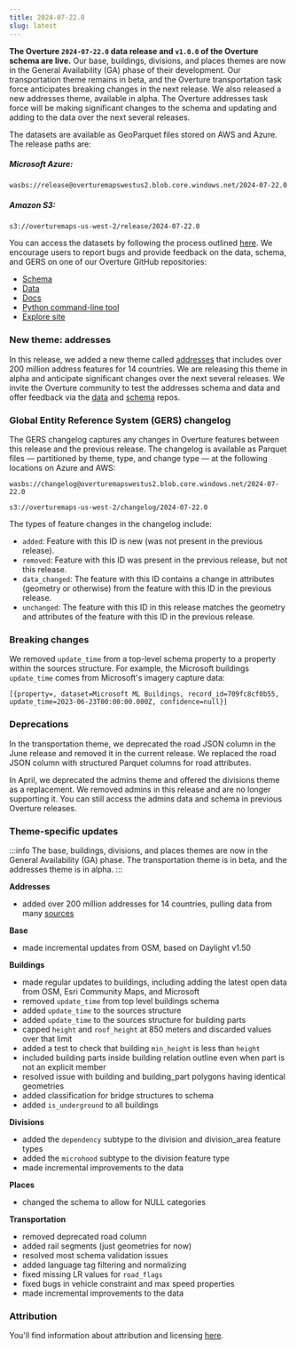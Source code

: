 ```yaml
---
title: 2024-07-22.0
slug: latest
---
```



**The Overture `2024-07-22.0` data release and `v1.0.0` of the Overture schema are live.** Our base, buildings, divisions, and places themes are now in the General Availability (GA) phase of their development. Our transportation theme remains in beta, and the Overture transportation task force anticipates breaking changes in the next release. We also released a new addresses theme, available in alpha. The Overture addresses task force will be making significant changes to the schema and updating and adding to the data over the next several releases.

The datasets are available as GeoParquet files stored on AWS and Azure. The release paths are:

##### Microsoft Azure:
```
wasbs://release@overturemapswestus2.blob.core.windows.net/2024-07-22.0
```

##### Amazon S3:
```
s3://overturemaps-us-west-2/release/2024-07-22.0
```

You can access the datasets by following the process outlined [here](https://docs.overturemaps.org/getting-data/). We encourage users to report bugs and provide feedback on the data, schema, and GERS on one of our Overture GitHub repositories:

- [Schema](https://github.com/OvertureMaps/schema)
- [Data](https://github.com/OvertureMaps/data)
- [Docs](https://github.com/OvertureMaps/docs)
- [Python command-line tool](https://github.com/OvertureMaps/overturemaps-py)
- [Explore site](https://github.com/OvertureMaps/io-site)

### New theme: addresses

In this release, we added a new theme called [addresses](/schema/reference/addresses/address) that includes over 200 million address features for 14 countries. We are releasing this theme in alpha and anticipate significant changes over the next several releases. We invite the Overture community to test the addresses schema and data and offer feedback via the [data](https://github.com/OvertureMaps/data/issues) and [schema](https://github.com/OvertureMaps/schema/issues) repos.

### Global Entity Reference System (GERS) changelog

The GERS changelog captures any changes in Overture features between this release and the previous release. The changelog is available as Parquet files &mdash; partitioned by theme, type, and change type &mdash; at the following locations on Azure and AWS:

```
wasbs://changelog@overturemapswestus2.blob.core.windows.net/2024-07-22.0
```
```
s3://overturemaps-us-west-2/changelog/2024-07-22.0
```

The types of feature changes in the changelog include:

- `added`: Feature with this ID is new (was not present in the previous release).
- `removed`: Feature with this ID was present in the previous release, but not this release.
- `data_changed`: The feature with this ID contains a change in attributes (geometry or otherwise) from the feature with this ID in the previous release.
- `unchanged`: The feature with this ID in this release matches the geometry and attributes of the feature with this ID in the previous release.



### Breaking changes

We removed `update_time` from a top-level schema property to a property within the sources structure. For example, the Microsoft buildings `update_time` comes from Microsoft's imagery capture data:
```
[{property=, dataset=Microsoft ML Buildings, record_id=709fc8cf0b55, update_time=2023-06-23T00:00:00.000Z, confidence=null}]
```


### Deprecations

In the transportation theme, we deprecated the road JSON column in the June release and removed it in the current release. We replaced the road JSON column with structured Parquet columns for road attributes.

In April, we deprecated the admins theme and offered the divisions theme as a replacement. We removed admins in this release and are no longer supporting it. You can still access the admins data and schema in previous Overture releases.


### Theme-specific updates

:::info
The base, buildings, divisions, and places themes are now in the General Availability (GA) phase. The transportation theme is in beta, and the addresses theme is in alpha.
:::

**Addresses**
- added over 200 million addresses for 14 countries, pulling data from many [sources](https://docs.overturemaps.org/attribution/)


**Base**

- made incremental updates from OSM, based on Daylight v1.50

**Buildings**

- made regular updates to buildings, including adding the latest open data from OSM, Esri Community Maps, and Microsoft
- removed `update_time` from top level buildings schema
- added `update_time` to the sources structure
- added `update_time` to the sources structure for building parts
- capped `height` and `roof_height` at 850 meters and discarded values over that limit
- added a test to check that building `min_height` is less than `height`
- included building parts inside building relation outline even when part is not an explicit member
- resolved issue with building and building_part polygons having identical geometries
- added classification for bridge structures to schema
- added `is_underground` to all buildings

**Divisions**

- added the `dependency` subtype to the division and division_area feature types
- added the `microhood` subtype to the division feature type
- made incremental improvements to the data

**Places**

- changed the schema to allow for NULL categories

**Transportation**

- removed deprecated road column
- added rail segments (just geometries for now)
- resolved most schema validation issues
- added language tag filtering and normalizing
- fixed missing LR values for `road_flags`
- fixed bugs in vehicle constraint and max speed properties
- made incremental improvements to the data


### Attribution

You'll find information about attribution and licensing [here](https://docs.overturemaps.org/attribution/).
